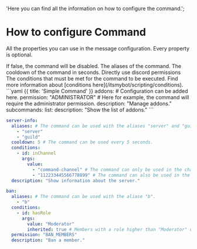 'Here you can find all the information on how to configure the command.';


# How to configure Command
All the properties you can use in the message configuration. Every property is optional.

<Properties>
  <Property name="enabled" type="boolean">
    If false, the command will be disabled.
  </Property>
  <Property name="aliases" type="string[]">
    The aliases of the command.
  </Property>
  <Property name="cooldown" type="number">
    The cooldown of the command in seconds.
  </Property>
  <Property name="permission" type="string">
    Directly use discord permissions
  </Property>
  <Property name="conditions" type="condition[]">
    The conditions that must be met for the command to be executed. Find more information about [conditions here](/itsmybot/scripting/conditions).
  </Property>
</Properties>

<CodeGroup title="Example">
```yaml {{ title: 'Simple Command' }}
addons:
  # Configuration can be added here.
  permission: "ADMINISTRATOR" # Here for example, the command will require the administrator permission.
  description: "Manage addons."
  subcommands:
    list:
      description: "Show the list of addons."
```

```yaml {{ title: 'Complex Command' }}
server-info:
  aliases: # The command can be used with the aliases "server" and "guild".
    - "server"
    - "guild"
  cooldown: 5 # The command can be used every 5 seconds.
  conditions:
    - id: inChannel
      args:
        value: 
          - "command-channel" # The command can only be used in the channel with the ID "command-channel".
          - "112233445566778899" # The command can also be used in the channel with the ID "112233445566778899".
  description: "Show information about the server."

ban:
  aliases: # The command can be used with the aliase "b".
    - "b"
  conditions:
    - id: hasRole
      args:
        value: "Moderator"
        inherited: true # Members with a role higher than "Moderator" or "Moderator" can use the command.
  permission: "BAN_MEMBERS"
  description: "Ban a member."
```
</CodeGroup>